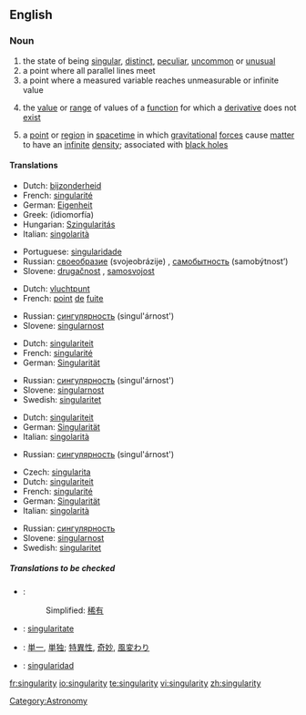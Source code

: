 {{wikipedia}}
==English==

===Noun===
{{en-noun|singularities}}

# the state of being [[singular]], [[distinct]], [[peculiar]], [[uncommon]] or [[unusual]]
# a point where all parallel lines meet
# a point where a measured variable reaches unmeasurable or infinite value
# {{mathematics}} the [[value]] or [[range]] of values of a [[function]] for which a [[derivative]] does not [[exist]]
# {{physics}} a [[point]] or [[region]] in [[spacetime]] in which [[gravitational]] [[force]]s cause [[matter]] to have an [[infinite]] [[density]]; associated with [[black hole]]s

====Translations====
{{trans-top|peculiar}}
*Dutch: [[bijzonderheid]] {{f}}
*French: [[singularité]] {{f}}
*German: [[Eigenheit]] {{f}}
*Greek: {{t|el|ιδιομορφία|f|}} (idiomorfía)
*Hungarian: [[Szingularitás]]
*Italian: [[singolarità]] {{f}}
{{trans-mid}}
*Portuguese: [[singularidade]] {{f}}
*Russian: [[своеобразие]] (svojeobrázije) {{n}}, [[самобытность]] (samobýtnost’) {{f}}
*Slovene: [[drugačnost]] {{f}}, [[samosvojost]] {{f}}
{{trans-bottom}}

{{trans-top|point where all lines meet}}
*Dutch: [[vluchtpunt]] {{n}}
*French: [[point]] {{m}} [[de]] [[fuite]]
{{trans-mid}}
*Russian: [[сингулярность]] (singul'árnost') {{f}}
*Slovene: [[singularnost]] {{f}}
{{trans-bottom}}

{{trans-top|point where infinite value is reached}}
*Dutch: [[singulariteit]] {{f}}
*French: [[singularité]] {{f}}
*German: [[Singularität]] {{f}}
{{trans-mid}}
*Russian: [[сингулярность]] (singul'árnost') {{f}}
*Slovene: [[singularnost]] {{f}}
*Swedish: [[singularitet]] {{c}}
{{trans-bottom}}

{{trans-top|value for which a derivative does not exist}}
*Dutch: [[singulariteit]] {{f}}
*German: [[Singularität]] {{f}}
*Italian: [[singolarità]] {{f}}
{{trans-mid}}
*Russian: [[сингулярность]] (singul'árnost') {{f}}
{{trans-bottom}}

{{trans-top|point of infinite density}}
*Czech: [[singularita]] {{f}}
*Dutch: [[singulariteit]] {{f}}
*French: [[singularité]] {{f}}
*German: [[Singularität]] {{f}}
*Italian: [[singolarità]] {{f}}
{{trans-mid}}
*Russian: [[сингулярность]]
*Slovene: [[singularnost]] {{f}}
*Swedish: [[singularitet]] {{c}}
{{trans-bottom}}

=====Translations to be checked=====
{{checktrans}}
*{{ttbc|Chinese}}:
*:Simplified: [[稀有]]
*{{ttbc|Interlingua}}: [[singularitate]]
*{{ttbc|Japanese}}: [[単一]], [[単独]]; [[特異性]], [[奇妙]], [[風変わり]]
*{{ttbc|Spanish}}: [[singularidad]] {{f}}

[[Category:Astronomy]]

[[fr:singularity]]
[[io:singularity]]
[[te:singularity]]
[[vi:singularity]]
[[zh:singularity]]